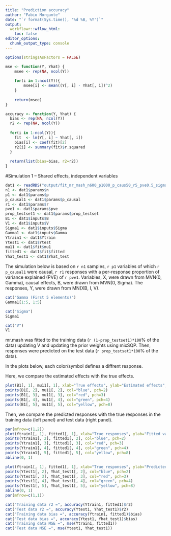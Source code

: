 ```yaml
---
title: "Prediction accuracy"
author: "Fabio Morgante"
date: "`r format(Sys.time(), '%d %B, %Y')`"
output: 
  workflowr::wflow_html:
    toc: false
editor_options:
  chunk_output_type: console
---
```


```r
options(stringsAsFactors = FALSE)

mse <- function(Y, Yhat) {
    msee <- rep(NA, ncol(Y))
    
    for(i in 1:ncol(Y)){
        msee[i] <- mean((Y[, i] - Yhat[, i])^2)
    }
    
    return(msee)
}

accuracy <- function(Y, Yhat) {
  bias <- rep(NA, ncol(Y))
  r2 <- rep(NA, ncol(Y))
  
  for(i in 1:ncol(Y)){
    fit  <- lm(Y[, i] ~ Yhat[, i])
    bias[i] <- coef(fit)[2] 
    r2[i] <- summary(fit)$r.squared
  }
  
  return(list(bias=bias, r2=r2))
}
```

#Simulation 1 -- Shared effects, independent variables

```r
dat1 <- readRDS("output/fit_mr_mash_n600_p1000_p_caus50_r5_pve0.5_sigmaoffdiag1_sigmascale0.8_gammaoffdiag0_gammascale0.8_Voffdiag0.2_Vscale0_updatew0TRUE_updatew0TRUE_updatew0methodmixsqp_updateVTRUE.rds")
n1 <- dat1$params$n
p1 <- dat1$params$p
p_causal1 <- dat1$params$p_causal
r1 <- dat1$params$r
pve1 <- dat1$params$pve
prop_testset1 <- dat1$params$prop_testset
B1 <- dat1$inputs$B
V1 <- dat1$inputs$V
Sigma1 <- dat1$inputs$Sigma
Gamma1 <- dat1$inputs$Gamma
Ytrain1 <- dat1$Ytrain
Ytest1 <- dat1$Ytest
mu11 <- dat1$fit$mu1
fitted1 <- dat1$fit$fitted
Yhat_test1 <- dat1$Yhat_test
```

The simulation below is based on `r n1` samples, `r p1` variables of which `r p_causal1` were causal, `r r1` responses with a per-response proportion of variance explained (PVE) of `r pve1`. Variables, X, were drawn from MVN(0, Gamma), causal effects, B, were drawn from MVN(0, Sigma). The responses, Y, were drawn from MN(XB, I, V).

```r
cat("Gamma (First 5 elements)")
Gamma1[1:5, 1:5]

cat("Sigma")
Sigma1

cat("V")
V1
```

mr.mash was fitted to the training data (`r (1-prop_testset1)*100`% of the data) updating V and updating the prior weights using mixSQP. Then, responses were predicted on the test data (`r prop_testset1*100`% of the data).

In the plots below, each color/symbol defines a diffrent response.

Here, we compare the estimated effects with the true effects. 
```r
plot(B1[, 1], mu11[, 1], xlab="True effects", ylab="Estimated effects", main="True vs Estimated Effects", pch=1, cex.lab=1.5)
points(B1[, 2], mu11[, 2], col="blue", pch=2)
points(B1[, 3], mu11[, 3], col="red", pch=3)
points(B1[, 4], mu11[, 4], col="green", pch=4)
points(B1[, 5], mu11[, 5], col="yellow", pch=8)
```

Then, we compare the predicted responses with the true responses in the training data (left panel) and test data (right panel).
```r
par(mfrow=c(1,2))
plot(Ytrain1[, 1], fitted1[, 1], xlab="True responses", ylab="Fitted values", main="True vs Fitted values \nTraining data", pch=1, cex.lab=1.5)
points(Ytrain1[, 2], fitted1[, 2], col="blue", pch=2)
points(Ytrain1[, 3], fitted1[, 3], col="red", pch=3)
points(Ytrain1[, 4], fitted1[, 4], col="green", pch=4)
points(Ytrain1[, 5], fitted1[, 5], col="yellow", pch=8)
abline(0, 1)

plot(Ytrain1[, 1], fitted1[, 1], xlab="True responses", ylab="Predicted responses", main="True vs Predicted Responses \nTest data", pch=1, cex.lab=1.5)
points(Ytest1[, 2], Yhat_test1[, 2], col="blue", pch=2)
points(Ytest1[, 3], Yhat_test1[, 3], col="red", pch=3)
points(Ytest1[, 4], Yhat_test1[, 4], col="green", pch=4)
points(Ytest1[, 5], Yhat_test1[, 5], col="yellow", pch=8)
abline(0, 1)
par(mfrow=c(1,1))

cat("Training data r2 =", accuracy(Ytrain1, fitted1)$r2)
cat("Test data r2 =", accuracy(Ytest1, Yhat_test1)$r2)
cat("Training data bias =", accuracy(Ytrain1, fitted1)$bias)
cat("Test data bias =", accuracy(Ytest1, Yhat_test1)$bias)
cat("Training data MSE =", mse(Ytrain1, fitted1))
cat("Test data MSE =", mse(Ytest1, Yhat_test1))
```


